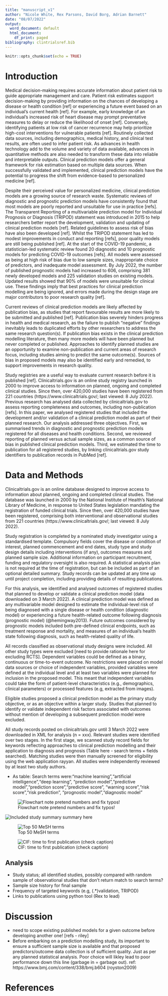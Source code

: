 ```yaml
---
title: "manuscript_v1"
author: "Nicole White, Rex Parsons, David Borg, Adrian Barnett"
date: "08/07/2022"
output:
  word_document: default
  html_document:
    df_print: paged
bibliography: clintrialsref.bib
---
```


```r
knitr::opts_chunk$set(echo = TRUE)
```

# Introduction

Medical decision-making requires accurate information about patient risk to guide appropriate management and care. Patient risk estimates support decision-making by providing information on the chances of developing a disease or health condition [ref] or experiencing a future event based on an individual’s current health [ref]. For example, early knowledge of an individual's increased risk of heart disease may prompt preventative measures to delay or reduce the likelihood of onset [ref]. Conversely, identifying patients at low risk of cancer recurrence may help prioritize high-cost interventions for vulnerable patients [ref]. Routinely collected data sources, including demographics, medical history, and clinical test results, are often used to infer patient risk. As advances in health technology add to the volume and variety of data available, advances in quantitative methods are also needed to transform these data into reliable and interpretable outputs. Clinical prediction models offer a general framework for risk estimation based on multiple data sources. When successfully validated and implemented, clinical prediction models have the potential to progress the shift from evidence-based to personalized medicine [ref].


Despite their perceived value for personalized medicine, clinical prediction models are a growing source of research waste. Systematic reviews of diagnostic and prognostic prediction models have consistently found that most models are poorly reported and unsuitable for use in practice [refs]. The Transparent Reporting of a multivariable prediction model for Individual Prognosis or Diagnosis (TRIPOD) statement was introduced in 2015 to help researchers better report the development, validation and updating of clinical prediction models [ref]. Related guidelines to assess risk of bias have also been developed [ref]. Whilst the TRIPOD statement has led to modest improvements in conduct and reporting [refs], poor quality models are still being published [ref]. At the start of the COVID-19 pandemic, a statistician-led systematic review found 20 diagnostic and 10 prognostic models for predicting COVID-19 outcomes [refs]. All models were assessed as being at high risk of bias due to low sample sizes, inappropriate choice of predictors, and inadequate model assessment. By July 2022, the number of published prognostic models had increased to 606, comprising 381 newly developed models and 225 validation studies on existing models. Updated results showed that 90% of models were unsuitable for clinical use. These findings imply that best practices for clinical prediction modelling are being ignored, and errors made during the design stage are major contributors to poor research quality [ref].

Current reviews of clinical prediction models are likely affected by publication bias, as studies that report favourable results are more likely to be submitted and published [ref]. Publication bias severely hinders progress in health and medical research, as the failure to publish "negative" findings inevitably leads to duplicated efforts by other researchers to address the same research question(s). If publication bias exists in the clinical prediction modelling literature, then many more models will have been planned but never completed or published. Approaches to identify planned studies are an opportunity to examine  non-publication and current areas of research focus, including studies aiming to predict the same outcome(s). Sources of bias in proposed models may also be identified early and remedied, to support improvements in research quality.

Study registries are a useful way to evaluate current research before it is published [ref]. Clinicaltrials.gov is an online study registry launched in 2000 to improve access to information on planned, ongoing and completed clinical studies. Since then, over 420,000 studies have been registered from 221 countries (https://www.clinicaltrials.gov/; last viewed: 8 July 2022). Previous research has analysed data collected by clinicaltrials.gov to assess reporting completeness and outcomes, including non-publication [refs]. In this paper, we analysed registered studies that included the development and/or validation of a clinical prediction model as part of their planned research. Our analysis addressed three objectives. First, we summarised trends in diagnostic and prognostic prediction models registered for all diseases and health conditions. Second, we reviewed reporting of planned versus actual sample sizes, as a common source of bias in published clinical prediction models. Third, we estimated the time to publication for all registered studies, by linking clinicaltrials.gov study identifiers to publication records in PubMed [ref].

# Data and Methods

Clinicaltrials.gov is an online database designed to improve access to information about planned, ongoing and completed clinical studies. The database was launched in 2000 by the National Institute of Health’s National Library of Medicine, in response to United States legislation mandating the registration of funded clinical trials. Since then, over 420,000 studies have been registered, comprising both interventional and observational studies from 221 countries (https://www.clinicaltrials.gov/; last viewed: 8 July 2022). 

Study registration is completed by a nominated study investigator using a standardised template. Compulsory fields cover the disease or condition of interest, planned commencement and end dates, study type and study design details including interventions (if any), outcomes measures and planned sample size. Additional information on participant recruitment, funding and regulatory oversight is also required. A statistical analysis plan is not required at the time of registration, but can be included as part of an optional detailed summary. Study records can be updated at any time up until project completion, including providing details of resulting publications.

For this analysis, we identified and analysed outcomes of registered studies that planned to develop or validate a clinical prediction model (data downloaded on 3 March 2022). A clinical prediction model was defined as any multivariable model designed to estimate the individual-level risk of being diagnosed with a single disease or health condition (diagnostic model) or experiencing a future health-related outcome following diagnosis (prognostic model) (@hemingway2013). Future outcomes considered by prognostic models included both pre-defined clinical endpoints, such as treatment response and mortality, and measures of an individual’s health state following diagnosis, such as health-related quality of life. 

All records classified as observational study designs were included. All other study types were excluded [need to provide rationale here for excluding RCTS]. Dependent variables could be defined as a binary, continuous or time-to-event outcome. No restrictions were placed on model data sources or choice of independent variables, provided variables were defined at the individual level and at least two variables were planned for inclusion in the proposed model. This meant that independent variables could take the form of patient-level characteristics (e.g., demographics, clinical parameters) or processed features (e.g, extracted from images).

Eligible studies proposed a clinical prediction model as the primary study objective, or as an objective within a larger study. Studies that planned to identify or validate independent risk factors associated with outcomes without mention of developing a subsequent prediction model were excluded. 

All study records posted on clinicaltrials.gov until 3 March 2022 were downloaded in XML for analysis (n = xxx). Relevant studies were identified over two stages. In the first stage, we scanned study record fields for keywords reflecting approaches to clinical prediction modelling and their application to diagnosis and prognosis (Table here - search terms + fields searched). Matching studies were then manually screened for eligibility using the web application rayyan. All studies were independently reviewed by at least two study authors.

 

* As table: Search terms were:"machine learning","artificial intelligence","deep learning",
  "prediction model","predictive model","prediction score","predictive score",
  "warning score","risk score","risk prediction",
  "prognostic model","diagnostic model"

![Flowchart  note pretend numbers and fix typos!](figures/Figure1.png)

![Included study summary](figures/Figure2.png)
summary here

![Top 50 MeSH terms](figures/Figure3.png)

![CIF: time to first publication (check caption)](figures/time-to-first-publication.png)

## Analysis

* Study status; all identified studies, possibly compared with random sample of observational studies that don't return match to search terms?
* Sample size history for final sample
* Frequency of targeted keywords (e.g, (.*)validation, TRIPOD)
* Links to publications using python tool (Rex to lead)


# Discussion

- need to scope existing published models for a given outcome before developing another one! [refs - riley]
- Before embarking on a prediction modelling study, its important to ensure a sufficient sample size is available and that proposed predictors/outcome data collection is of sufficient quality. Just as per any planned statistical analysis. Poor choice will likley lead to poor performance down this line (garbage in = garbage out). ref: https://www.bmj.com/content/338/bmj.b604 (royston2009)

# References